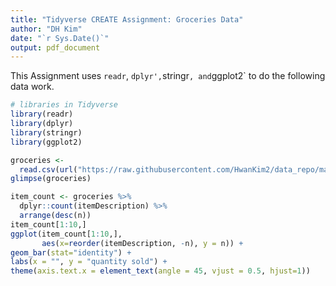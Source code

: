 ```yaml
---
title: "Tidyverse CREATE Assignment: Groceries Data"
author: "DH Kim"
date: "`r Sys.Date()`"
output: pdf_document
---
```


This Assignment uses `readr`, `dplyr', `stringr`, and `ggplot2` to do the following data work. 
```r
# libraries in Tidyverse
library(readr)
library(dplyr)
library(stringr)
library(ggplot2)
```

```r
groceries <- 
  read.csv(url("https://raw.githubusercontent.com/HwanKim2/data_repo/main/Groceries_dataset.csv"))
glimpse(groceries)
```

```r
item_count <- groceries %>%
  dplyr::count(itemDescription) %>%
  arrange(desc(n))
item_count[1:10,]
ggplot(item_count[1:10,], 
       aes(x=reorder(itemDescription, -n), y = n)) +
geom_bar(stat="identity") +
labs(x = "", y = "quantity sold") +
theme(axis.text.x = element_text(angle = 45, vjust = 0.5, hjust=1))
```

&nbsp;

&nbsp;

&nbsp;

